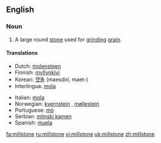 ==English==
{{wikipedia}}
===Noun===
{{en-noun}}

# A large round [[stone]] used for [[grind]]ing [[grain]].

====Translations====
{{top|large round stone used for grinding grain}}
*Dutch: [[molensteen]] {{m}}
*Finnish: [[myllynkivi]]
*Korean: [[맷돌]] (maesdol, maet-)
*Interlingua: [[mola]]
{{mid}}
*Italian: [[mola]] {{f}}
*Norwegian: [[kvernstein]] {{m}}, [[møllestein]] {{m}}
*Portuguese: [[mó]] {{f}}
*Serbian: [[mlinski kamen]] {{m}}
*Spanish: [[muela]] {{f}}
{{bottom}}

[[fa:millstone]]
[[ru:millstone]]
[[vi:millstone]]
[[uk:millstone]]
[[zh:millstone]]